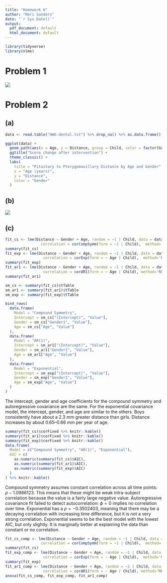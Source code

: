 ```yaml
---
title: "Homework 6"
author: "Mari Sanders"
date: "`r Sys.Date()`"
output:
  pdf_document: default
  html_document: default
---
```



```r
library(tidyverse)
library(nlme)
```

# Problem 1 

![](IMG_0591.jpg)

# Problem 2 

## (a)
```r
data <- read.table("HW6-dental.txt") %>% drop_na() %>% as.data.frame() %>% slice(-1) %>% rename(Index = V1, Child = V2, Age = V3, Distance = V4, Gender = V5) %>% mutate(Age = as.numeric(Age),Distance = as.numeric(Distance), Gender = factor(Gender, levels = c(0,1)))

ggplot(data) + 
  geom_path(aes(x = Age, y = Distance, group = Child, color = factor(Gender, levels = c(0, 1)))) +
  ggtitle("Score change after intervention") +
  theme_classic() +
  labs(
    title = "Pituitary to Pterygomaxillary Distance by Age and Gender",
    x = "Age (years)", 
    y = "Distance", 
    color = "Gender"
  )

```

## (b)

![](IMG_0592.jpg)

## (c)

```r
fit_cs <- lme(Distance ~ Gender + Age, random = ~1 | Child, data = data,
                correlation = corCompSymm(form = ~1 | Child),  method='REML')
summary(fit_cs)
fit_exp <- lme(Distance ~ Gender + Age, random = ~1 | Child, data = data,
                 correlation = corExp(form = ~ Age | Child),  method='REML')
summary(fit_exp)
fit_ar1 <- lme(Distance ~ Gender + Age, random = ~1 | Child, data = data,
                 correlation = corAR1(form = ~ Age | Child), method='REML')
summary(fit_ar1)


```


```r
sm_cs <- summary(fit_cs)$tTable
sm_ar1 <- summary(fit_ar1)$tTable
sm_exp <- summary(fit_exp)$tTable

bind_rows(
  data.frame(
    Model = "Compound Symmetry",
    Intercept = sm_cs["(Intercept)", "Value"],
    Gender = sm_cs["Gender1", "Value"],
    Age = sm_cs["Age", "Value"]
  ),
  data.frame(
    Model = "AR(1)",
    Intercept = sm_ar1["(Intercept)", "Value"],
    Gender = sm_ar1["Gender1", "Value"],
    Age = sm_ar1["Age", "Value"]
  ),
  data.frame(
    Model = "Exponential",
    Intercept = sm_exp["(Intercept)", "Value"],
    Gender = sm_exp["Gender1", "Value"],
    Age = sm_exp["Age", "Value"]
  )
)

```

The intercept, gender and age coefficients for the compound symmetry and autoregressive covariance are the same. For the exponential covariance model, the intercept, gender, and age are similar to the others. Boys consistently have about a 2.3 mm greater distance than girls. Distance increases by about 0.65–0.66 mm per year of age. 

```r
summary(fit_cs)$corFixed %>% knitr::kable()
summary(fit_ar1)$corFixed %>% knitr::kable()
summary(fit_exp)$corFixed %>% knitr::kable()
data.frame(
  Model = c("Compound Symmetry", "AR(1)", "Exponential"),
  AIC = c(
    as.numeric(summary(fit_cs)$AIC), 
    as.numeric(summary(fit_ar1)$AIC), 
    as.numeric(summary(fit_exp)$AIC)
  )
) %>% knitr::kable()
```

Compound symmetry assumes constant correlation across all time points: $\rho -1.0986123$. This means that these might be weak intra-subject correlation because the value is a fairly large negative value. Autoregressive covariance fit failed to detect autocorrelation: $\phi = 0$ implies no correlation over time. Exponential has a $\rho = -0.3502403$, meaning that there may be a decaying correlation with increasing time difference, but it is not a very strong correlation. Exponential seems to be the best model with the lowest AIC, but only slightly. It is marginally better at explaining the data than constant or no correlation. 

```r
fit_cs_comp <- lme(Distance ~ Gender + Age, random = ~1 | Child, data = data,
                correlation = corCompSymm(form = ~1 | Child),  method='ML')
summary(fit_cs)
fit_exp_comp <- lme(Distance ~ Gender + Age, random = ~1 | Child, data = data,
                 correlation = corExp(form = ~ Age | Child),  method='ML')
summary(fit_exp)
fit_ar1_comp <- lme(Distance ~ Gender + Age, random = ~1 | Child, data = data,
                 correlation = corAR1(form = ~ Age | Child), method='ML')
anova(fit_cs_comp, fit_exp_comp, fit_ar1_comp) 
```

